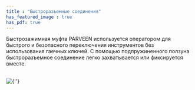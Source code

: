 ```yaml
---
title : "Быстроразъемные соединения"
has_featured_image : true
has_pdf: true
---
```


Быстрозажимная муфта PARVEEN используется оператором для быстрого и безопасного переключения инструментов без использования гаечных ключей. С помощью подпружиненного ползуна быстроразъемное соединение легко захватывается или фиксируется вместе.

<br />
<Image src={image} alt={''} />